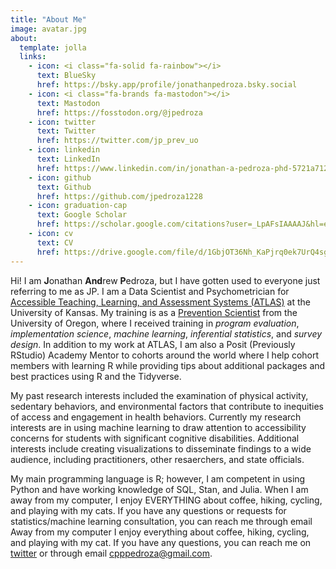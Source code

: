 ```yaml
---
title: "About Me"
image: avatar.jpg
about:
  template: jolla
  links:
    - icon: <i class="fa-solid fa-rainbow"></i>
      text: BlueSky
      href: https://bsky.app/profile/jonathanpedroza.bsky.social
    - icon: <i class="fa-brands fa-mastodon"></i>
      text: Mastodon
      href: https://fosstodon.org/@jpedroza
    - icon: twitter
      text: Twitter
      href: https://twitter.com/jp_prev_uo
    - icon: linkedin
      text: LinkedIn
      href: https://www.linkedin.com/in/jonathan-a-pedroza-phd-5721a7120/
    - icon: github
      text: Github
      href: https://github.com/jpedroza1228
    - icon: graduation-cap
      text: Google Scholar
      href: https://scholar.google.com/citations?user=_LpAFsIAAAAJ&hl=en&oi=ao
    - icon: cv
      text: CV
      href: https://drive.google.com/file/d/1GbjOT36Nh_KaPjrq0ek7UrQ4sg2gdCGQ/view?usp=sharing
---
```


Hi! I am **J**onathan **And**rew **P**edroza, but I have gotten used to everyone just referring to me as JP. I am a Data Scientist and Psychometrician for [Accessible Teaching, Learning, and Assessment Systems (ATLAS)](https://atlas.ku.edu/) at the University of Kansas. My training is as a [Prevention Scientist](http://www.preventionresearch.org/prevscience_description.php) from the University of Oregon, where I received training in *program evaluation*, *implementation science*, *machine learning*, *inferential statistics*, and *survey design*. In addition to my work at ATLAS, I am also a Posit (Previously RStudio) Academy Mentor to cohorts around the world where I help cohort members with learning R while providing tips about additional packages and best practices using R and the Tidyverse.

My past research interests included the examination of physical activity, sedentary behaviors, and environmental factors that contribute to inequities of access and engagement in health behaviors. Currently my research interests are in using machine learning to draw attention to accessibility concerns for students with significant cognitive disabilities. Additional interests include creating visualizations to disseminate findings to a wide audience, including practitioners, other resaerchers, and state officials.  

My main programming language is R; however, I am competent in using Python and have working knowledge of SQL, Stan, and Julia. When I am away from my computer, I enjoy EVERYTHING about coffee, hiking, cycling, and playing with my cats. If you have any questions or requests for statistics/machine learning consultation, you can reach me through email
Away from my computer I enjoy everything about coffee, hiking, cycling, and playing with my cat. If you have any questions, you can reach me on [twitter](https://twitter.com/jp_prev_uo) or through email <a href="mailto:cpppedroza@gmail.com">cpppedroza@gmail.com</a>.